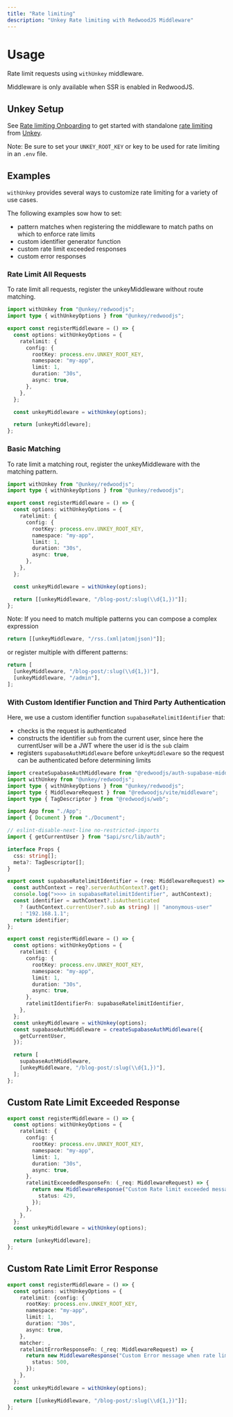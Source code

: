 ```yaml
---
title: "Rate limiting"
description: "Unkey Rate limiting with RedwoodJS Middleware"
---
```


# Usage

Rate limit requests using `withUnkey` middleware.

<Note>Middleware is only available when SSR is enabled in RedwoodJS.</Note>

## Unkey Setup

See [Rate limiting Onboarding](https://www.unkey.com/docs/onboarding/onboarding-ratelimiting) to get started with standalone [rate limiting](https://www.unkey.com/docs/apis/features/ratelimiting) from [Unkey](https://www.unkey.com).

Note: Be sure to set your `UNKEY_ROOT_KEY` or key to be used for rate limiting in an `.env` file.

## Examples

`withUnkey` provides several ways to customize rate limiting for a variety of use cases.

The following examples sow how to set:

- pattern matches when registering the middleware to match paths on which to enforce rate limits
- custom identifier generator function
- custom rate limit exceeded responses
- custom error responses

### Rate Limit All Requests

To rate limit all requests, register the unkeyMiddleware without route matching.

```ts file="web/src/entry.server.tsx"
import withUnkey from "@unkey/redwoodjs";
import type { withUnkeyOptions } from "@unkey/redwoodjs";

export const registerMiddleware = () => {
  const options: withUnkeyOptions = {
    ratelimit: {
      config: {
        rootKey: process.env.UNKEY_ROOT_KEY,
        namespace: "my-app",
        limit: 1,
        duration: "30s",
        async: true,
      },
    },
  };

  const unkeyMiddleware = withUnkey(options);

  return [unkeyMiddleware];
};
```

### Basic Matching

To rate limit a matching rout, register the unkeyMiddleware with the matching pattern.

```ts file="web/src/entry.server.tsx"
import withUnkey from "@unkey/redwoodjs";
import type { withUnkeyOptions } from "@unkey/redwoodjs";

export const registerMiddleware = () => {
  const options: withUnkeyOptions = {
    ratelimit: {
      config: {
        rootKey: process.env.UNKEY_ROOT_KEY,
        namespace: "my-app",
        limit: 1,
        duration: "30s",
        async: true,
      },
    },
  };

  const unkeyMiddleware = withUnkey(options);

  return [[unkeyMiddleware, "/blog-post/:slug(\\d{1,})"]];
};
```

Note: If you need to match multiple patterns you can compose a complex expression

```ts
return [[unkeyMiddleware, "/rss.(xml|atom|json)"]];
```

or register multiple with different patterns:

```ts
return [
  [unkeyMiddleware, "/blog-post/:slug(\\d{1,})"],
  [unkeyMiddleware, "/admin"],
];
```

### With Custom Identifier Function and Third Party Authentication

Here, we use a custom identifier function `supabaseRatelimitIdentifier` that:

- checks is the request is authenticated
- constructs the identifier `sub` from the current user, since here the currentUser will be a JWT where the user id is the `sub` claim
- registers `supabaseAuthMiddleware` before `unkeyMiddleware` so the request can be authenticated before determining limits

```ts file="web/src/entry.server.ts"
import createSupabaseAuthMiddleware from "@redwoodjs/auth-supabase-middleware";
import withUnkey from "@unkey/redwoodjs";
import type { withUnkeyOptions } from "@unkey/redwoodjs";
import type { MiddlewareRequest } from "@redwoodjs/vite/middleware";
import type { TagDescriptor } from "@redwoodjs/web";

import App from "./App";
import { Document } from "./Document";

// eslint-disable-next-line no-restricted-imports
import { getCurrentUser } from "$api/src/lib/auth";

interface Props {
  css: string[];
  meta?: TagDescriptor[];
}

export const supabaseRatelimitIdentifier = (req: MiddlewareRequest) => {
  const authContext = req?.serverAuthContext?.get();
  console.log(">>>> in supabaseRatelimitIdentifier", authContext);
  const identifier = authContext?.isAuthenticated
    ? (authContext.currentUser?.sub as string) || "anonymous-user"
    : "192.168.1.1";
  return identifier;
};

export const registerMiddleware = () => {
  const options: withUnkeyOptions = {
    ratelimit: {
      config: {
        rootKey: process.env.UNKEY_ROOT_KEY,
        namespace: "my-app",
        limit: 1,
        duration: "30s",
        async: true,
      },
      ratelimitIdentifierFn: supabaseRatelimitIdentifier,
    },
  };
  const unkeyMiddleware = withUnkey(options);
  const supabaseAuthMiddleware = createSupabaseAuthMiddleware({
    getCurrentUser,
  });

  return [
    supabaseAuthMiddleware,
    [unkeyMiddleware, "/blog-post/:slug(\\d{1,})"],
  ];
};
```

## Custom Rate Limit Exceeded Response

```ts
export const registerMiddleware = () => {
  const options: withUnkeyOptions = {
    ratelimit: {
      config: {
        rootKey: process.env.UNKEY_ROOT_KEY,
        namespace: "my-app",
        limit: 1,
        duration: "30s",
        async: true,
      },
      ratelimitExceededResponseFn: (_req: MiddlewareRequest) => {
        return new MiddlewareResponse("Custom Rate limit exceeded message", {
          status: 429,
        });
      },
    },
  };
  const unkeyMiddleware = withUnkey(options);

  return [unkeyMiddleware];
};
```

## Custom Rate Limit Error Response

```ts
export const registerMiddleware = () => {
  const options: withUnkeyOptions = {
    ratelimit: {config: {
      rootKey: process.env.UNKEY_ROOT_KEY,
      namespace: "my-app",
      limit: 1,
      duration: "30s",
      async: true,
    },
    matcher: ,
    ratelimitErrorResponseFn: (_req: MiddlewareRequest) => {
      return new MiddlewareResponse("Custom Error message when rate limiting", {
        status: 500,
      });
    },
  };
  const unkeyMiddleware = withUnkey(options);

  return [[unkeyMiddleware, "/blog-post/:slug(\\d{1,})"]];
};
```
